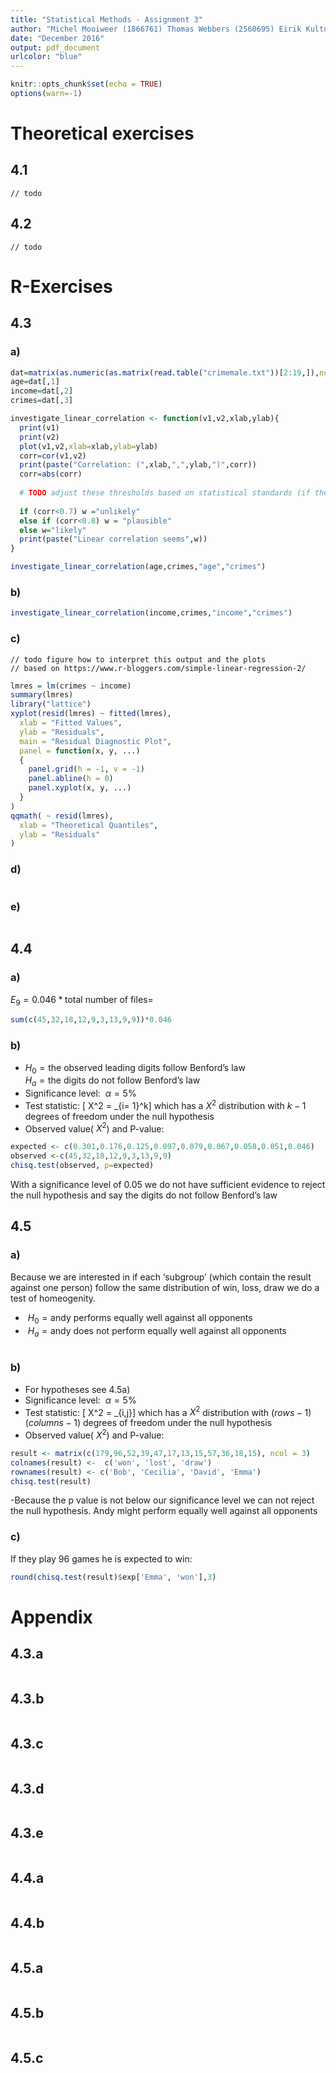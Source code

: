 ```yaml
---
title: "Statistical Methods - Assignment 3"
author: "Michel Mooiweer (1866761) Thomas Webbers (2560695) Eirik Kultorp (2544992)"
date: "December 2016"
output: pdf_document
urlcolor: "blue"
---
```


```r
knitr::opts_chunk$set(echo = TRUE)
options(warn=-1)
```

# Theoretical exercises

## 4.1

    // todo

## 4.2 

    // todo

# R-Exercises

## 4.3

### a)

```r
dat=matrix(as.numeric(as.matrix(read.table("crimemale.txt"))[2:19,]),ncol=3)
age=dat[,1]
income=dat[,2]
crimes=dat[,3]

investigate_linear_correlation <- function(v1,v2,xlab,ylab){
  print(v1)
  print(v2)
  plot(v1,v2,xlab=xlab,ylab=ylab)
  corr=cor(v1,v2)
  print(paste("Correlation: (",xlab,",",ylab,")",corr))
  corr=abs(corr)
  
  # TODO adjust these thresholds based on statistical standards (if they exist) 
  
  if (corr<0.7) w ="unlikely"
  else if (corr<0.8) w = "plausible"
  else w="likely"
  print(paste("Linear correlation seems",w))
}

investigate_linear_correlation(age,crimes,"age","crimes")

```

### b)

```r
investigate_linear_correlation(income,crimes,"income","crimes")
```

### c)

    // todo figure how to interpret this output and the plots
    // based on https://www.r-bloggers.com/simple-linear-regression-2/

```r
lmres = lm(crimes ~ income)
summary(lmres)
library("lattice")
xyplot(resid(lmres) ~ fitted(lmres),
  xlab = "Fitted Values",
  ylab = "Residuals",
  main = "Residual Diagnostic Plot",
  panel = function(x, y, ...)
  {
    panel.grid(h = -1, v = -1)
    panel.abline(h = 0)
    panel.xyplot(x, y, ...)
  }
)
qqmath( ~ resid(lmres),
  xlab = "Theoretical Quantiles",
  ylab = "Residuals"
)
```

### d)

```r
```

### e)

```r
```

## 4.4

### a)
$E_9 = 0.046 * \text{total number of files} =$
```r
sum(c(45,32,18,12,9,3,13,9,9))*0.046
```

### b)
- $H_0 = \text{the observed leading digits follow Benford's law }$\
  $H_a= \text{the digits do not follow Benford's law}$
- Significance level: $\ \alpha = 5\%\ $
- Test statistic: \[ X^2 = \sum_{i= 1}^k\frac{(o_{i}- E_{i})^2}{E_{i{}}}\]
  which has a $X^2$ distribution with $k-1$ degrees of freedom under the null hypothesis
- Observed value($\ X^2$) and P-value:

```r
expected <- c(0.301,0.176,0.125,0.097,0.079,0.067,0.058,0.051,0.046)
observed <-c(45,32,18,12,9,3,13,9,9)
chisq.test(observed, p=expected)
```
With a significance level of 0.05 we do not have sufficient evidence to reject the null hypothesis and say the digits do not follow Benford's law

## 4.5

### a)

Because we are interested in if each 'subgroup' (which contain the result against one person) follow the same distribution of win, loss, draw we do a test of homeogenity.

- $\ H_0 = \text{andy performs equally well against all opponents}$\
- $\ H_a =\text{andy does not perform equally well against all opponents}$\
```r

```


### b)

- For hypotheses see 4.5a)
- Significance level: $\ \alpha = 5\%\ $
- Test statistic: \[ X^2 = \sum_{i,j}\frac{(o_{ij}- E_{ij})^2}{E_{ij{}}}\]
  which has a $X^2$ distribution with $(rows-1)(columns-1)$ degrees of freedom under the null hypothesis
- Observed value($\ X^2$) and P-value:

```r
result <- matrix(c(179,96,52,39,47,17,13,15,57,36,18,15), ncol = 3)
colnames(result) <-  c('won', 'lost', 'draw')
rownames(result) <- c('Bob', 'Cecilia', 'David', 'Emma')
chisq.test(result)
```
-Because the p value is not below our significance level we can not reject the null hypothesis. Andy might perform equally well against all opponents


### c)

If they play 96 games he is expected to win:

```r
round(chisq.test(result)$exp['Emma', 'won'],3)
```

# Appendix

## 4.3.a

```r
```

## 4.3.b

```r
```

## 4.3.c

```r
```

## 4.3.d

```r
```

## 4.3.e

```r
```

## 4.4.a

```r
```

## 4.4.b

```r
```

## 4.5.a

```r
```

## 4.5.b

```r
```

## 4.5.c

```r
```
